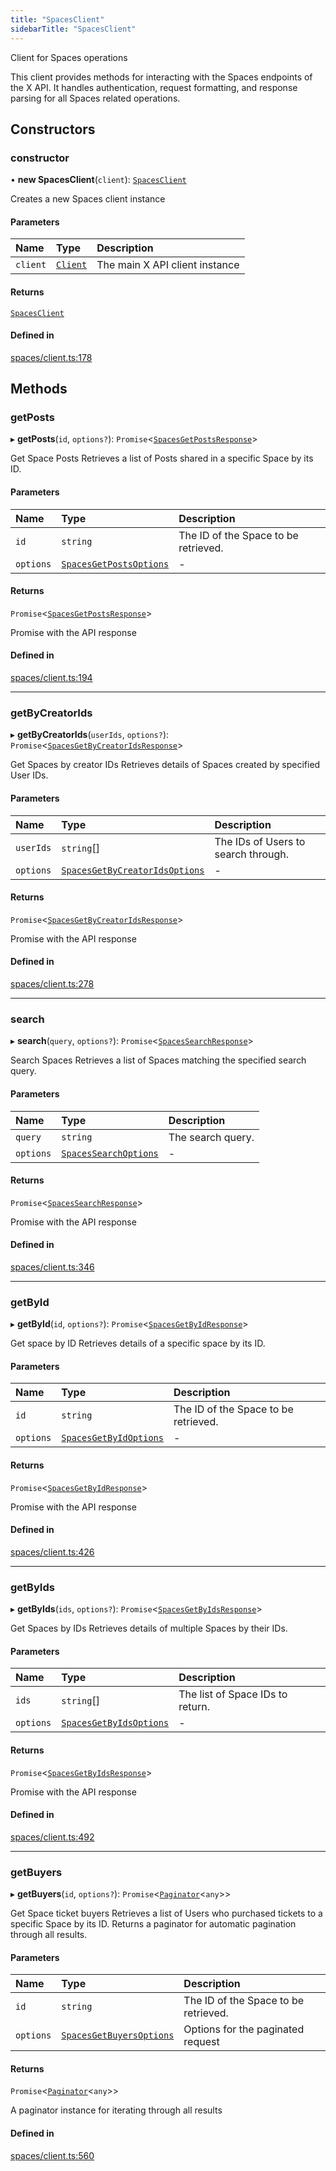 ```yaml
---
title: "SpacesClient"
sidebarTitle: "SpacesClient"
---
```


Client for Spaces operations

This client provides methods for interacting with the Spaces endpoints
of the X API. It handles authentication, request formatting, and response
parsing for all Spaces related operations.

## Constructors

### constructor

• **new SpacesClient**(`client`): [`SpacesClient`](/xdks/typescript/reference/classes/SpacesClient)

Creates a new Spaces client instance

#### Parameters

| Name | Type | Description |
| :------ | :------ | :------ |
| `client` | [`Client`](/xdks/typescript/reference/classes/Client) | The main X API client instance |

#### Returns

[`SpacesClient`](/xdks/typescript/reference/classes/SpacesClient)

#### Defined in

[spaces/client.ts:178](https://github.com/xdevplatform/xdk/blob/298ca9350d035e40e7c8ee0753c50052819a41e2/xdk/typescript/src/spaces/client.ts#L178)

## Methods

### getPosts

▸ **getPosts**(`id`, `options?`): `Promise`\<[`SpacesGetPostsResponse`](/xdks/typescript/reference/interfaces/SpacesGetPostsResponse)\>

Get Space Posts
Retrieves a list of Posts shared in a specific Space by its ID.

#### Parameters

| Name | Type | Description |
| :------ | :------ | :------ |
| `id` | `string` | The ID of the Space to be retrieved. |
| `options` | [`SpacesGetPostsOptions`](/xdks/typescript/reference/interfaces/SpacesGetPostsOptions) | - |

#### Returns

`Promise`\<[`SpacesGetPostsResponse`](/xdks/typescript/reference/interfaces/SpacesGetPostsResponse)\>

Promise with the API response

#### Defined in

[spaces/client.ts:194](https://github.com/xdevplatform/xdk/blob/298ca9350d035e40e7c8ee0753c50052819a41e2/xdk/typescript/src/spaces/client.ts#L194)

___

### getByCreatorIds

▸ **getByCreatorIds**(`userIds`, `options?`): `Promise`\<[`SpacesGetByCreatorIdsResponse`](/xdks/typescript/reference/interfaces/SpacesGetByCreatorIdsResponse)\>

Get Spaces by creator IDs
Retrieves details of Spaces created by specified User IDs.

#### Parameters

| Name | Type | Description |
| :------ | :------ | :------ |
| `userIds` | `string`[] | The IDs of Users to search through. |
| `options` | [`SpacesGetByCreatorIdsOptions`](/xdks/typescript/reference/interfaces/SpacesGetByCreatorIdsOptions) | - |

#### Returns

`Promise`\<[`SpacesGetByCreatorIdsResponse`](/xdks/typescript/reference/interfaces/SpacesGetByCreatorIdsResponse)\>

Promise with the API response

#### Defined in

[spaces/client.ts:278](https://github.com/xdevplatform/xdk/blob/298ca9350d035e40e7c8ee0753c50052819a41e2/xdk/typescript/src/spaces/client.ts#L278)

___

### search

▸ **search**(`query`, `options?`): `Promise`\<[`SpacesSearchResponse`](/xdks/typescript/reference/interfaces/SpacesSearchResponse)\>

Search Spaces
Retrieves a list of Spaces matching the specified search query.

#### Parameters

| Name | Type | Description |
| :------ | :------ | :------ |
| `query` | `string` | The search query. |
| `options` | [`SpacesSearchOptions`](/xdks/typescript/reference/interfaces/SpacesSearchOptions) | - |

#### Returns

`Promise`\<[`SpacesSearchResponse`](/xdks/typescript/reference/interfaces/SpacesSearchResponse)\>

Promise with the API response

#### Defined in

[spaces/client.ts:346](https://github.com/xdevplatform/xdk/blob/298ca9350d035e40e7c8ee0753c50052819a41e2/xdk/typescript/src/spaces/client.ts#L346)

___

### getById

▸ **getById**(`id`, `options?`): `Promise`\<[`SpacesGetByIdResponse`](/xdks/typescript/reference/interfaces/SpacesGetByIdResponse)\>

Get space by ID
Retrieves details of a specific space by its ID.

#### Parameters

| Name | Type | Description |
| :------ | :------ | :------ |
| `id` | `string` | The ID of the Space to be retrieved. |
| `options` | [`SpacesGetByIdOptions`](/xdks/typescript/reference/interfaces/SpacesGetByIdOptions) | - |

#### Returns

`Promise`\<[`SpacesGetByIdResponse`](/xdks/typescript/reference/interfaces/SpacesGetByIdResponse)\>

Promise with the API response

#### Defined in

[spaces/client.ts:426](https://github.com/xdevplatform/xdk/blob/298ca9350d035e40e7c8ee0753c50052819a41e2/xdk/typescript/src/spaces/client.ts#L426)

___

### getByIds

▸ **getByIds**(`ids`, `options?`): `Promise`\<[`SpacesGetByIdsResponse`](/xdks/typescript/reference/interfaces/SpacesGetByIdsResponse)\>

Get Spaces by IDs
Retrieves details of multiple Spaces by their IDs.

#### Parameters

| Name | Type | Description |
| :------ | :------ | :------ |
| `ids` | `string`[] | The list of Space IDs to return. |
| `options` | [`SpacesGetByIdsOptions`](/xdks/typescript/reference/interfaces/SpacesGetByIdsOptions) | - |

#### Returns

`Promise`\<[`SpacesGetByIdsResponse`](/xdks/typescript/reference/interfaces/SpacesGetByIdsResponse)\>

Promise with the API response

#### Defined in

[spaces/client.ts:492](https://github.com/xdevplatform/xdk/blob/298ca9350d035e40e7c8ee0753c50052819a41e2/xdk/typescript/src/spaces/client.ts#L492)

___

### getBuyers

▸ **getBuyers**(`id`, `options?`): `Promise`\<[`Paginator`](/xdks/typescript/reference/classes/Paginator)\<`any`\>\>

Get Space ticket buyers
Retrieves a list of Users who purchased tickets to a specific Space by its ID.
Returns a paginator for automatic pagination through all results.

#### Parameters

| Name | Type | Description |
| :------ | :------ | :------ |
| `id` | `string` | The ID of the Space to be retrieved. |
| `options` | [`SpacesGetBuyersOptions`](/xdks/typescript/reference/interfaces/SpacesGetBuyersOptions) | Options for the paginated request |

#### Returns

`Promise`\<[`Paginator`](/xdks/typescript/reference/classes/Paginator)\<`any`\>\>

A paginator instance for iterating through all results

#### Defined in

[spaces/client.ts:560](https://github.com/xdevplatform/xdk/blob/298ca9350d035e40e7c8ee0753c50052819a41e2/xdk/typescript/src/spaces/client.ts#L560)

